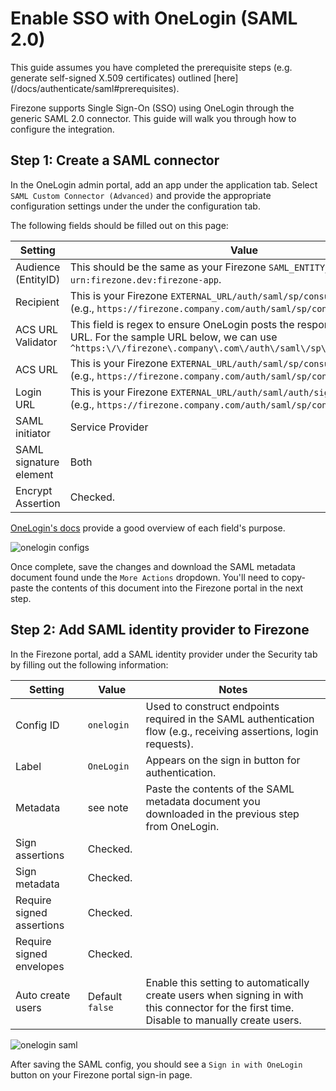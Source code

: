 
# Enable SSO with OneLogin (SAML 2.0)

<Alert color="info">
  This guide assumes you have completed the prerequisite steps (e.g. generate
  self-signed X.509 certificates) outlined
  [here](/docs/authenticate/saml#prerequisites).
</Alert>

Firezone supports Single Sign-On (SSO) using OneLogin through the generic SAML
2.0 connector. This guide will walk you through how to configure the
integration.

## Step 1: Create a SAML connector

In the OneLogin admin portal, add an app under the application tab. Select
`SAML Custom Connector (Advanced)` and provide the appropriate configuration
settings under the under the configuration tab.

The following fields should be filled out on this page:

| Setting                | Value                                                                                                                                                                                     |
| ---------------------- | ----------------------------------------------------------------------------------------------------------------------------------------------------------------------------------------- |
| Audience (EntityID)    | This should be the same as your Firezone `SAML_ENTITY_ID`, defaults to `urn:firezone.dev:firezone-app`.                                                                                   |
| Recipient              | This is your Firezone `EXTERNAL_URL/auth/saml/sp/consume/:config_id` (e.g., `https://firezone.company.com/auth/saml/sp/consume/onelogin`).                                                |
| ACS URL Validator      | This field is regex to ensure OneLogin posts the response to the correct URL. For the sample URL below, we can use `^https:\/\/firezone\.company\.com\/auth\/saml\/sp\/consume\/onelogin` |
| ACS URL                | This is your Firezone `EXTERNAL_URL/auth/saml/sp/consume/:config_id` (e.g., `https://firezone.company.com/auth/saml/sp/consume/onelogin`).                                                |
| Login URL              | This is your Firezone `EXTERNAL_URL/auth/saml/auth/signin/:config_id` (e.g., `https://firezone.company.com/auth/saml/sp/consume/onelogin`).                                               |
| SAML initiator         | Service Provider                                                                                                                                                                          |
| SAML signature element | Both                                                                                                                                                                                      |
| Encrypt Assertion      | Checked.                                                                                                                                                                                  |

[OneLogin's docs](https://onelogin.service-now.com/support?id=kb_article&sys_id=912bb23edbde7810fe39dde7489619de&kb_category=93e869b0db185340d5505eea4b961934)
provide a good overview of each field's purpose.

<Image
  alt="onelogin configs"
  width={960}
  height={540}
  src="/images/onelogin-configs.png"
/>

Once complete, save the changes and download the SAML metadata document found
unde the `More Actions` dropdown. You'll need to copy-paste the contents of this
document into the Firezone portal in the next step.

## Step 2: Add SAML identity provider to Firezone

In the Firezone portal, add a SAML identity provider under the Security tab by
filling out the following information:

| Setting                   | Value           | Notes                                                                                                                                       |
| ------------------------- | --------------- | ------------------------------------------------------------------------------------------------------------------------------------------- |
| Config ID                 | `onelogin`      | Used to construct endpoints required in the SAML authentication flow (e.g., receiving assertions, login requests).                          |
| Label                     | `OneLogin`      | Appears on the sign in button for authentication.                                                                                           |
| Metadata                  | see note        | Paste the contents of the SAML metadata document you downloaded in the previous step from OneLogin.                                         |
| Sign assertions           | Checked.        |                                                                                                                                             |
| Sign metadata             | Checked.        |                                                                                                                                             |
| Require signed assertions | Checked.        |                                                                                                                                             |
| Require signed envelopes  | Checked.        |                                                                                                                                             |
| Auto create users         | Default `false` | Enable this setting to automatically create users when signing in with this connector for the first time. Disable to manually create users. |

<Image
  alt="onelogin saml"
  width={960}
  height={540}
  src="/images/onelogin-saml.png"
/>

After saving the SAML config, you should see a `Sign in with OneLogin` button on
your Firezone portal sign-in page.
